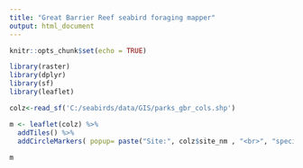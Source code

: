 ```yaml
---
title: "Great Barrier Reef seabird foraging mapper"
output: html_document
---
```


```r
knitr::opts_chunk$set(echo = TRUE)
```


```r
library(raster)
library(dplyr)
library(sf)
library(leaflet)

```


```r
colz<-read_sf('C:/seabirds/data/GIS/parks_gbr_cols.shp')

m <- leaflet(colz) %>%
  addTiles() %>% 
  addCircleMarkers( popup= paste("Site:", colz$site_nm , "<br>", "species:", colz$species), stroke=F, radius=6, fillOpacity = 0.5)
   
m     
```
